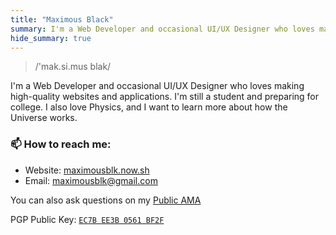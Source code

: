 ```yaml
---
title: "Maximous Black"
summary: I'm a Web Developer and occasional UI/UX Designer who loves making high-quality websites and applications. I'm still a student and preparing for college. I also love Physics, and I want to learn more about how the Universe works.
hide_summary: true
---
```


> /'mak.si.mus blak/

I'm a Web Developer and occasional UI/UX Designer who loves making high-quality websites and applications. I'm still a student and preparing for college. I also love Physics, and I want to learn more about how the Universe works.

### 📫 How to reach me:

- Website: [maximousblk.now.sh](https://maximousblk.now.sh/)
- Email: [maximousblk@gmail.com](mailto:maximousblk@gmail.com)

You can also ask questions on my [Public AMA](https://github.com/maximousblk/maximousblk/issues)

PGP Public Key: [`EC7B EE3B 0561 BF2F`](https://keybase.io/maximousblk/pgp_keys.asc)
